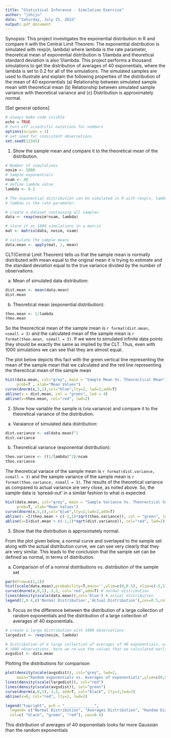 ```yaml
---
title: "Statistical Inference - Simulation Exercise"
author: "jshiju"
date: "Saturday, July 25, 2015"
output: pdf_document
---
```


Synopsis:
This project investigates the exponential distribution in R and compare it with the Central Limit Theorem. The exponential distribution is simulated with rexp(n, lambda) where lambda is the rate parameter, theoretical mean of exponential distribution is 1/lambda and theoretical standard deviation is also 1/lambda. This project performs a thousand simulations to get the distribution of averages of 40 exponentials, where the lambda is set to 0.2 for all of the simulations. The simulated samples are used to illustrate and explain the following properties of the distribution of the mean of 40 exponentials (a) Relationship between simulated sample mean with theoretical mean (b) Relationship between simulated sample variance with theoretical variance and (c) Distribution is approximately normal.



[Set general options]
```r
# always make code visible
echo = TRUE  
# turn off scientific notations for numbers
options(scipen = 1)  
# set seed for consistent observations
set.seed(12345)
```


1. Show the sample mean and compare it to the theoretical mean of the distribution.


```r
# Number of simulations
nosim <- 1000
# Sample exponentials
nsam <- 40
# define lambda value
lambda <- 0.2

# The exponential distribution can be simulated in R with rexp(n, lambda) where 
# lambda is the rate parameter.

# create a dataset containing all samples
data <- rexp(nosim*nsam, lambda)

# store it as 1000 simulations in a matrix
mat <- matrix(data, nosim, nsam)

# calculate the sample means
data.mean <- apply(mat, 1, mean)

```


CLT(Central Limit Theorem) tells us that the sample mean is normally distributed with mean equal to the original mean it is trying to estimate and the standard deviation equal to the true variance divided by the number of observations.

(a) Mean of simulated data distribution:
```r
dist.mean <- mean(data.mean)
dist.mean
```


(b) Theoretical mean (exponential distribution):
```r
theo.mean <- 1/lambda
theo.mean
```

So the theorectical mean of the sample mean is `r format(dist.mean, nsmall = 3)` and the calculated mean of the sample mean is `r format(theo.mean, nsmall = 3)`. If we were to simulated infinite data points they should be exactly the same as implied by the CLT. Thus, even with 1000 simulations we can see that they are almost equal.


The plot below depicts this fact with the green vertical line representing the mean of the sample mean that we calculated and the red line representing the therectical mean of the sample mean

```r
hist(data.mean, col="grey", main = "Sample Mean Vs. Theorectical Mean", 
     prob=T , xlab="Mean Values")
curve(dnorm(x,5,1),col="blue",lty=2, lwd=2,add=T)
abline(v = dist.mean, col = "green", lwd = 4)
abline(v=theo.mean, col="red", lwd=2)
```


2. Show how variable the sample is (via variance) and compare it to the theoretical variance of the distribution.

(a) Varaiance of simulated data distribution:

```r
dist.variance <- sd(data.mean)^2
dist.variance
```

(b) Theoretical variance (exponential distribution):

```r
theo.variance <- ((1/lambda)^2)/nsam
theo.variance
```

The theoretical variace of the sample mean is `r format(dist.variance, nsmall = 3)` and the sample variance of the sample mean is `r format(theo.variance, nsmall = 3)`. The results of the theoretical variance as compared to actual variance are very close, as noted above. So, the sample data is 'spread-out' in a similar fashion to what is expected.


```r
hist(data.mean, col="grey", main = "Sample Variance Vs. Theorectical Variance", 
     prob=T, xlab="Mean Values")
curve(dnorm(x,5,1),col="blue",lty=2,lwd=2,add=T)
abline(v =I(theo.mean + c(-1,1)*sqrt(theo.variance)), col = "green", lwd = 3)
abline(v=I(dist.mean + c(-1,1)*sqrt(dist.variance)), col="red", lwd=2)
```


3. Show that the distribution is approximately normal.

From the plot given below, a normal curve and overlayed to the sample set along with the actual distribution curve, we can see very clearly that they are very similar. This leads to the conclusion that the sample set can be defined as normal, in terms of distribution.

(a) Comparison of of a nomral distributions vs. distribution of the sample set 
```r
par(mfrow=c(1,1))
hist(scale(data.mean),probability=T,main='',ylim=c(0,0.5), xlim=c(-5,5), xlab='')
curve(dnorm(x,0,1),-3,3, col='red',add=T) # normal distribution
lines(density(scale(data.mean)),col='blue') # actual distribution 
legend(2,0.4,c('Normal Distribution','Actual Distribution'),cex=0.5,col=c('red','blue'),lty=1)
```


(b) Focus on the difference between the distribution of a large collection of random exponentials and the distribution of a large collection of averages of 40 exponentials. 

```r

# create a large distribution with 1000 observations
largedist <- rexp(nosim, lambda)

# distribution of a large collection of averages of 40 exponentials, with each set containing 
# 1000 observations. here we re-use the values that we calculated earlier. 
avgsdist <- data.mean

```

Plotting the distributions for comparison 


```r
plot(density(scale(avgsdist)), col="grey", lwd=2, 
     main="Random exponentials vs. Averages of exponentials",ylim=c(0,0.65), xlim=c(-5, 5))
lines(density(scale(largedist)), col="red")
lines(density(scale(avgsdist)), col="green")
curve(dnorm(x,0,1),-3,3, add=T, col="black", lty=3,lwd=2)
abline(v=0, col="red", lty=2, lwd=2)

legend("topright", pch = "_____________",
  legend= c("Normal Distribution", "Averages Distribution", "Random Distribution"), 
  col=c( "black", "green", "red"), cex=0.4)
```  
  

This distribution of averages of 40 exponentials looks far more Gaussian than the random exponentials